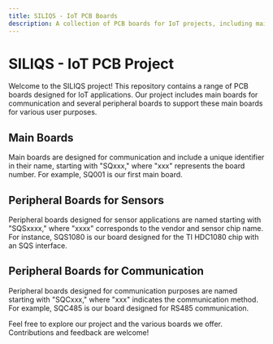 ```yaml
---
title: SILIQS - IoT PCB Boards
description: A collection of PCB boards for IoT projects, including main boards with communication capabilities and various peripheral boards.
---
```


# SILIQS - IoT PCB Project

Welcome to the SILIQS project! This repository contains a range of PCB boards designed for IoT applications. Our project includes main boards for communication and several peripheral boards to support these main boards for various user purposes.

## Main Boards

Main boards are designed for communication and include a unique identifier in their name, starting with "SQxxx," where "xxx" represents the board number. For example, SQ001 is our first main board.

## Peripheral Boards for Sensors

Peripheral boards designed for sensor applications are named starting with "SQSxxxx," where "xxxx" corresponds to the vendor and sensor chip name. For instance, SQS1080 is our board designed for the TI HDC1080 chip with an SQS interface.

## Peripheral Boards for Communication

Peripheral boards designed for communication purposes are named starting with "SQCxxx," where "xxx" indicates the communication method. For example, SQC485 is our board designed for RS485 communication.

Feel free to explore our project and the various boards we offer. Contributions and feedback are welcome!
